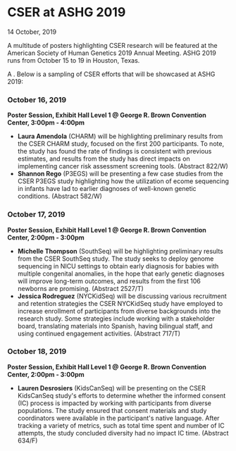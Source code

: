 
<BreadcrumbsNews />

# CSER at ASHG 2019

<Subheader>14 October, 2019</Subheader>

A multitude of posters highlighting CSER research will be featured at the American Society of Human Genetics 2019 Annual Meeting. ASHG 2019 runs from October 15 to 19 in Houston, Texas.

A <Link label="full list of CSER work at ASHG 2019 can be found online here" url="https://cser-consortium.org/system/files/attachments/cser_ashg_2019_posters_and_presentations_2019-10-09.pdf" />. Below is a sampling of CSER efforts that will be showcased at ASHG 2019:


### October 16, 2019

**Poster Session, Exhibit Hall Level 1 @ George R. Brown Convention Center, <NBS>3:00pm - 4:00pm</NBS>**

- **Laura Amendola** (CHARM) will be highlighting preliminary results from the CSER CHARM study, focused on the first 200 participants. To note, the study has found the rate of findings is consistent with previous estimates, and results from the study has direct impacts on implementing cancer risk assessment screening tools. (Abstract 822/W)
- **Shannon Rego** (P3EGS) will be presenting a few case studies from the CSER P3EGS study highlighting how the utilization of ecome sequencing in infants have lad to earlier diagnoses of well-known genetic conditions. (Abstract 582/W)


### October 17, 2019

**Poster Session, Exhibit Hall Level 1 @ George R. Brown Convention Center, <NBS>2:00pm - 3:00pm</NBS>**

- **Michelle Thompson** (SouthSeq) will be highlighting preliminary results from the CSER SouthSeq study. The study seeks to deploy genome sequencing in NICU settings to obtain early diagnosis for babies with multiple congenital anomalies, in the hope that early genetic diagnoses will improve long-term outcomes, and results from the first 106 newborns are promising. (Abstract 2527/T)
- **Jessica Rodreguez** (NYCKidSeq) will be discussing various recruitment and retention strategies the CSER NYCKidSeq study have employed to increase enrollment of participants from diverse backgrounds into the research study. Some strategies include working with a stakeholder board, translating materials into Spanish, having bilingual staff, and using continued engagement activities. (Abstract 717/T)

### October 18, 2019

**Poster Session, Exhibit Hall Level 1 @ George R. Brown Convention Center, <NBS>2:00pm - 3:00pm</NBS>**

- **Lauren Desrosiers** (KidsCanSeq) will be presenting on the CSER KidsCanSeq study's efforts to determine whether the informed consent (IC) process is impacted by working with participants from diverse populations. The study ensured that consent materials and study coordinators were available in the participant's native language. After tracking a variety of metrics, such as total time spent and number of IC attempts, the study concluded diversity had no impact IC time. (Abstract 634/F)

